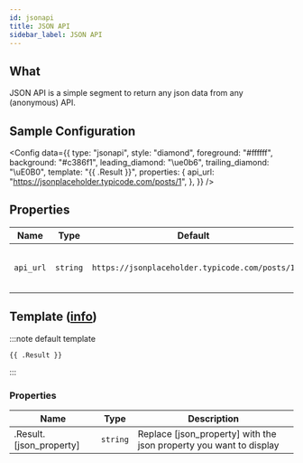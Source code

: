 ```yaml
---
id: jsonapi
title: JSON API
sidebar_label: JSON API
---
```


## What

JSON API is a simple segment to return any json data from any (anonymous) API.

## Sample Configuration


<Config
  data={{
    type: "jsonapi",
    style: "diamond",
    foreground: "#ffffff",
    background: "#c386f1",
    leading_diamond: "\ue0b6",
    trailing_diamond: "\uE0B0",
    template: "{{ .Result }}",
    properties: {
      api_url: "https://jsonplaceholder.typicode.com/posts/1",
    },
  }}
/>

## Properties

| Name      |   Type   |                    Default                     | Description                      |
| --------- | :------: | :--------------------------------------------: | -------------------------------- |
| `api_url` | `string` | `https://jsonplaceholder.typicode.com/posts/1` | The JSON API URL you want to use |

## Template ([info][templates])

:::note default template

```template
{{ .Result }}
```

:::

### Properties

| Name                    | Type     | Description                                                        |
| ----------------------- | -------- | ------------------------------------------------------------------ |
| .Result.[json_property] | `string` | Replace [json_property] with the json property you want to display |

[templates]: /docs/configuration/templates
